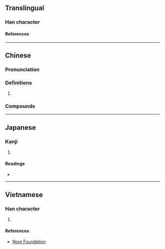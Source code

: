 {{character info}}
==Translingual==

===Han character===
{{Han char|rn=30|rad=口|as=22|sn=25|four=60032|canj=RJBV|ids=⿰口囊}}

====References====
{{Han ref|kx=0216.071|dkj=04666|dj=0439.090|hdz=10709.180|uh=56D4}}

----

==Chinese==
{{zh-forms|ss=𰀉}}

===Pronunciation===
{{zh-pron
|m=nāng
|c=nong4
|cat=
}}

===Definitions===
{{zh-hanzi}}

# {{zh-used2|c}}

===Compounds===
{{zh-der|囔囔|嘟囔|嘟嘟囔囔|突突囔囔}}

----

==Japanese==

===Kanji===
{{ja-kanji|grade=|rs=口22}}

# {{rfdef|ja|sort=口22}}

====Readings====
* {{ja-readings|on=どう|kun=}}

----

==Vietnamese==

===Han character===
{{vi-readings|reading=nang|rs=口22}}

# {{rfdef|vi|sort=口22}}

====References====
* [http://nomfoundation.org/common/nom_details.php?codepoint=56d4 Nom Foundation]